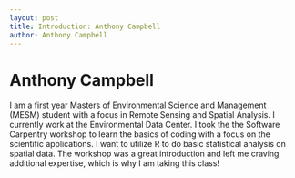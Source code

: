 ```yaml
---
layout: post
title: Introduction: Anthony Campbell
author: Anthony Campbell
---
```


# Anthony Campbell

  I am a first year Masters of Environmental Science and Management (MESM) student with a focus in Remote Sensing and Spatial Analysis. I currently work at the Environmental Data Center. I took the the Software Carpentry workshop to learn the basics of coding with a focus on the scientific applications. I want to utilize R to do basic statistical analysis on spatial data. The workshop was a great introduction and left me craving additional expertise, which is why I am taking this class!